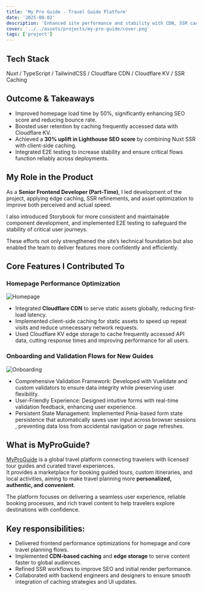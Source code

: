 ```yaml
---
title: 'My Pro Guide - Travel Guide Platform'
date: '2025-08-02'
description: 'Enhanced site performance and stability with CDN, SSR caching, Cloudflare KV, and E2E testing.'
cover: '../../assets/projects/my-pro-guide/cover.png'
tags: ['project']
---
```

## Tech Stack

Nuxt / TypeScript / TailwindCSS / Cloudflare CDN / Cloudflare KV / SSR Caching


## Outcome & Takeaways

- <Notation type="underline" color="yellow">Improved homepage load time by 50%, significantly enhancing SEO score and reducing bounce rate.</Notation>
- <Notation type="underline" color="yellow">Boosted user retention by caching frequently accessed data with Cloudflare KV.</Notation>
- Achieved a **30% uplift in Lighthouse SEO score** by combining Nuxt SSR with client-side caching.
- <Notation type="underline" color="yellow">Integrated E2E testing to increase stability and ensure critical flows function reliably across deployments.</Notation>


## My Role in the Product


As a **Senior Frontend Developer (Part-Time)**,<Notation type="underline" color="yellow"> I led development of the project, applying edge caching, SSR refinements, and asset optimization to improve both perceived and actual speed.</Notation>  

I also introduced Storybook for more consistent and maintainable component development, and implemented E2E testing to safeguard the stability of critical user journeys.

These efforts not only strengthened the site’s technical foundation but also enabled the team to deliver features more confidently and efficiently.

## Core Features I Contributed To

### Homepage Performance Optimization

![Homepage](../../assets/projects/my-pro-guide/cover.png)

- Integrated **Cloudflare CDN** to serve static assets globally, reducing first-load latency.  
- Implemented client-side caching for static assets to speed up repeat visits and reduce unnecessary network requests.  
- Used Cloudflare KV edge storage to cache frequently accessed API data, cutting response times and improving performance for all users.



### Onboarding and Validation Flows for New Guides 

![Onboarding](../../assets/projects/my-pro-guide/onboarding.png)
  - Comprehensive Validation Framework: Developed with Vuelidate and <Notation type="underline" color="yellow"> custom validators to ensure data integrity while preserving user flexibility. </Notation>
  - User-Friendly Experience: Designed intuitive forms with real-time validation feedback, enhancing user experience.
  - Persistent State Management: Implemented Pinia-based form state persistence that <Notation type="underline" color="yellow"> automatically saves user input
   across browser sessions </Notation>, preventing data loss from accidental navigation or page refreshes.
 


## What is MyProGuide?

[MyProGuide](https://myproguide.com) is a global travel platform connecting travelers with licensed tour guides and curated travel experiences.  
It provides a marketplace for booking guided tours, custom itineraries, and local activities, aiming to make travel planning more **personalized, authentic, and convenient**.  

The platform focuses on delivering a seamless user experience, reliable booking processes, and rich travel content to help travelers explore destinations with confidence.


## Key responsibilities:

- Delivered frontend performance optimizations for homepage and core travel planning flows.
- Implemented **CDN-based caching** and **edge storage** to serve content faster to global audiences.
- Refined SSR workflows to improve SEO and initial render performance.
- Collaborated with backend engineers and designers to ensure smooth integration of caching strategies and UI updates.